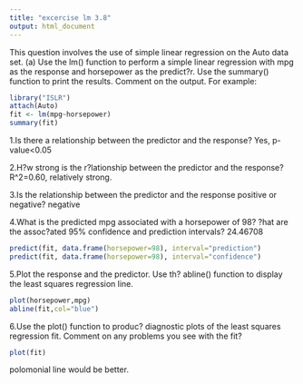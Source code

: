 ```yaml
---
title: "excercise lm 3.8"
output: html_document
---
```


This question involves the use of simple linear regression on the Auto data set.
(a) Use the lm() function to perform a simple linear regression with mpg as the response and horsepower as the predict?r. Use the summary() function to print the results. Comment on the output. For example:

```R
library("ISLR")
attach(Auto)
fit <- lm(mpg~horsepower)
summary(fit)
```
1.Is there a relationship between the predictor and the response?
Yes, p-value<0.05

2.H?w strong is the r?lationship between the predictor and the response?
R^2=0.60, relatively strong.

3.Is the relationship between the predictor and the response positive or negative?
negative

4.What is the predicted mpg associated with a horsepower of 98? ?hat are the assoc?ated 95% confidence and prediction intervals?
24.46708 
```R
predict(fit, data.frame(horsepower=98), interval="prediction")
predict(fit, data.frame(horsepower=98), interval="confidence")
```
5.Plot the response and the predictor. Use th? abline() function to display the least squares regression line.
```R
plot(horsepower,mpg)
abline(fit,col="blue")
```

6.Use the plot() function to produc? diagnostic plots of the least squares regression fit. Comment on any problems you see with the fit?
```R
plot(fit)
```
polomonial line would be better.
